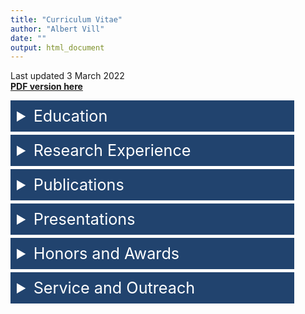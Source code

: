 ```yaml
---
title: "Curriculum Vitae"
author: "Albert Vill"
date: ""
output: html_document
---
```


Last updated 3 March 2022  
[**PDF version here**](/AVill_CV_3March2022.pdf)

<details>
  <summary>Education</summary>

<h4>Bachelor of Science, *Magna Cum Laude* — Gettysburg College</h4>
Biochemistry and Molecular Biology major, 3.70 GPA  
Lincoln Scholar – highest merit-based scholarship awarded

</details>

<details>
  <summary>Research Experience</summary>

<h4>PhD Candidate — Lab of Dr. Ilana Brito, Cornell University</h4>
Designing and implementing methods to quantify changes in the composition and function of the human gut microbiome during perturbation and disease — **Spring 2017 – present**  

<h4>HHMI Summer Research Fellow — Gettysburg College</h4>
Characterizing soil bacteriophages by host range screens and comparative genomics — **Summers 2014 & 2015**

</details>

<details>
  <summary>Publications</summary>

**Vill AC**, Rice EJ, De Vlaminck I, Danko CG, Brito IL. Run-on sequencing
reveals transcriptional dynamics within the human microbiome. **In Review** at *Nature Microbiology*

Kent AG, **Vill AC** <span style="color:red">†</span>, Shi Q, Satlin MJ, Brito IL. [Widespread transfer of mobile antibiotic resistance genes within individual gut microbiomes revealed through bacterial Hi-C.](https://doi.org/10.1038/s41467-020-18164-7) *Nature Communications*. **2020** Sep 1;11(1):4379.

Delesalle VA, **Vill AC**, Tomko BE, Boas K, Burton EA, Guffey AA, Loney R, Simões MS, Tanke NT, Krukonis GP. Comparative genomics of fourteen novel Siphoviridae phages of Bacillus subtilis, including three phages closely related to SPP1. **In Preparation**

Delesalle VA, Tanke NT, **Vill AC**, Krukonis GP. [Testing hypotheses for the presence of tRNA genes in mycobacteriophage genomes.](https://doi.org/10.1080/21597081.2016.1219441) *Bacteriophage*. **2016** Aug 5;6(3):e1219441.

Pope WH, Bowman CA, Russell DA, Jacobs-Sera D, Asai DJ, Cresawn SG, Jacobs WR, Hendrix RW, Lawrence JG, Hatfull GF; **Science Education Alliance Phage Hunters Advancing Genomics and Evolutionary Science** <span style="color:red">‡</span>; Phage Hunters Integrating Research and Education; Mycobacterial Genetics Course. [Whole genome comparison of a large collection of mycobacteriophages reveals a continuum of phage genetic diversity.](https://doi.org/10.7554/elife.06416) *eLife*. **2015** Apr 28;4:e06416.

<span style="color:red">†</span> co-first author  
<span style="color:red">‡</span> consortium member, data contributor

</details>

<details>
  <summary>Presentations</summary>

**Poster** — The Human Microbiome: Ecology and Evolution Symposium  
*Run-on sequencing enables nascent metatranscriptomics of the human microbiome*. **2022** (<span style="color:red">canceled</span>) 

**Poster** — Lake Arrowhead Microbial Genomics Meeting  
*Bacterial nascent transcriptomics with precision run-on sequencing*. **2021** (<span style="color:red">canceled</span>)  

**Poster** — Biomedical Engineering Society Annual Meeting  
*Monitoring the Transfer of Antibiotic Resistance Genes in Patients with Neutropenia using Bacterial Hi-C*. **2019**

</details>

<details>
  <summary>Honors and Awards</summary>

Travel Award Recipient, [Cornell Center for Vertebrate Genomics](https://cvg.cornell.edu/scholars-past.php) — **2022**  

Seed Grant Recipient, [Genomics Innovation Hub](https://www.biotech.cornell.edu/core-facilities-brc/facilities/genomics-innovation-hub) — **2020**  

Distinguished Scholar, [Cornell Center for Vertebrate Genomics](https://cvg.cornell.edu/scholars-past.php) — **2019**  

Honorable Mention, NSF Graduate Research Fellowship — **2018**  

Herzog Teaching Fellow, Gettysburg College — **2015**  

HHMI Summer Research Fellow, Gettysburg College — **2014 & 2015**

</details>

<details>
  <summary>Service and Outreach</summary>
  
Coordinator, [Cornell Center for Vertebrate Genomics Journal Club](https://cvg.cornell.edu/journal-club.php) — **Fall 2021 - Spring 2022**  

Graduate Mentor, [Microbial Friends & Foes Research Experience for non-Cornell Undergraduates](https://cihmid.cornell.edu/academics-programs/undergraduate-programs/mff-reu-microbial-friends-foes-research-experience-for-undergraduates-non-cu-students/) — **Summer 2019**
  
Workshop Facilitator, [4-H Career Explorations](https://nys4-h.org/career-explorations) “Engineering the Microbiome” Focus Program — **June 26-28, 2018**

Graduate Fellow, [Cornell Graduate Student School Outreach Program](https://sites.google.com/view/grasshopratcornell/home) — **Spring 2018**
  
</details>

<style>
details > summary {
  font-size: 1.8em;
  padding: 10px;
  background-color: #21436e;
  border: none;
  box-shadow: 0px 0px 0px #bbbbbb;
  cursor: pointer;
  margin-left: 0%;
  margin-right: 10%;
  margin-top: 0%;
  margin-bottom: 1%;
  color: #FFFFFF;
}
</style>
